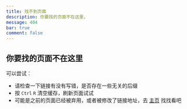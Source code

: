 ```yaml
---
title: 找不到页面
description: 你要找的页面不在这里。
message: 404
bar: true
comment: false
---
```


## 你要找的页面不在这里

可以尝试：

- 请检查一下链接有没有写错，是否存在一些无关的后缀
- 按 `Ctrl` `R` 清空缓存，刷新页面试试
- 可能是之前的页面已经被弃用，或者被修改了链接地址，去 [主页](/) 找找看吧
